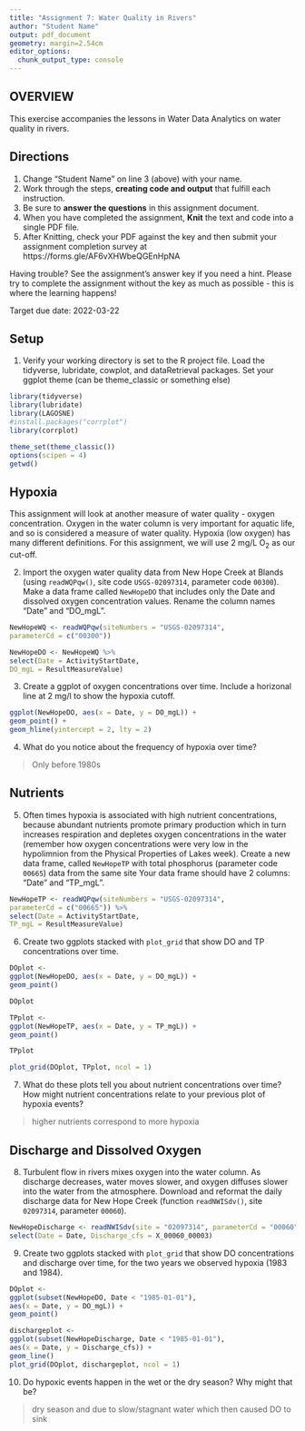 ```yaml
---
title: "Assignment 7: Water Quality in Rivers"
author: "Student Name"
output: pdf_document
geometry: margin=2.54cm
editor_options: 
  chunk_output_type: console
---
```


## OVERVIEW

This exercise accompanies the lessons in Water Data Analytics on water quality in rivers.

## Directions
1. Change "Student Name" on line 3 (above) with your name.
2. Work through the steps, **creating code and output** that fulfill each instruction.
3. Be sure to **answer the questions** in this assignment document.
4. When you have completed the assignment, **Knit** the text and code into a single PDF file.
5. After Knitting, check your PDF against the key and then submit your assignment completion survey at https://forms.gle/AF6vXHWbeQGEnHpNA

Having trouble? See the assignment's answer key if you need a hint. Please try to complete the assignment without the key as much as possible - this is where the learning happens!

Target due date: 2022-03-22

## Setup

1. Verify your working directory is set to the R project file. Load the tidyverse, lubridate, cowplot, and dataRetrieval packages. Set your ggplot theme (can be theme_classic or something else)


```r
library(tidyverse)
library(lubridate)
library(LAGOSNE)
#install.packages("corrplot")
library(corrplot)

theme_set(theme_classic())
options(scipen = 4)
getwd()
```

## Hypoxia

This assignment will look at another measure of water quality - oxygen concentration. Oxygen in the water column is very important for aquatic life, and so is considered a measure of water quality. Hypoxia (low oxygen) has many different definitions. For this assignment, we will use 2 mg/L O~2~ as our cut-off.


2. Import the oxygen water quality data from New Hope Creek at Blands (using `readWQPqw()`, site code `USGS-02097314`, parameter code `00300`). Make a data frame called `NewHopeDO` that includes only the Date and dissolved oxygen concentration values. Rename the column names "Date" and "DO_mgL".

```r
NewHopeWQ <- readWQPqw(siteNumbers = "USGS-02097314", 
parameterCd = c("00300")) 

NewHopeDO <- NewHopeWQ %>%
select(Date = ActivityStartDate,
DO_mgL = ResultMeasureValue)

```

3. Create a ggplot of oxygen concentrations over time. Include a horizonal line at 2 mg/l to show the hypoxia cutoff. 

```r
ggplot(NewHopeDO, aes(x = Date, y = DO_mgL)) +
geom_point() +
geom_hline(yintercept = 2, lty = 2)

```

4. What do you notice about the frequency of hypoxia over time?

> Only before 1980s 

## Nutrients

5. Often times hypoxia is associated with high nutrient concentrations, because abundant nutrients promote primary production which in turn increases respiration and depletes oxygen concentrations in the water (remember how oxygen concentrations were very low in the hypolimnion from the Physical Properties of Lakes week). Create a new data frame, called `NewHopeTP` with total phosphorus (parameter code `00665`) data from the same site Your data frame should have 2 columns: "Date" and "TP_mgL".


```r
NewHopeTP <- readWQPqw(siteNumbers = "USGS-02097314",
parameterCd = c("00665")) %>%
select(Date = ActivityStartDate,
TP_mgL = ResultMeasureValue)

```

6.  Create two ggplots stacked with `plot_grid` that show DO and TP concentrations over time.

```r
DOplot <-
ggplot(NewHopeDO, aes(x = Date, y = DO_mgL)) +
geom_point()

DOplot

TPplot <-
ggplot(NewHopeTP, aes(x = Date, y = TP_mgL)) +
geom_point()

TPplot

plot_grid(DOplot, TPplot, ncol = 1)
```

7. What do these plots tell you about nutrient concentrations over time? How might nutrient concentrations relate to your previous plot of hypoxia events?

> higher nutrients correspond to more hypoxia 

## Discharge and Dissolved Oxygen

8. Turbulent flow in rivers mixes oxygen into the water column. As discharge decreases, water moves slower, and oxygen diffuses slower into the water from the atmosphere. Download and reformat the daily discharge data for New Hope Creek (function `readNWISdv()`, site `02097314`, parameter `00060`). 

```r

NewHopeDischarge <- readNWISdv(site = "02097314", parameterCd = "00060") %>%
select(Date = Date, Discharge_cfs = X_00060_00003)
```

9.  Create two ggplots stacked with `plot_grid` that show DO concentrations and discharge over time, for the two years we observed hypoxia (1983 and 1984).

```r
DOplot <-
ggplot(subset(NewHopeDO, Date < "1985-01-01"),
aes(x = Date, y = DO_mgL)) +
geom_point()

dischargeplot <-
ggplot(subset(NewHopeDischarge, Date < "1985-01-01"),
aes(x = Date, y = Discharge_cfs)) +
geom_line()
plot_grid(DOplot, dischargeplot, ncol = 1)

```

10. Do hypoxic events happen in the wet or the dry season? Why might that be?

> dry season and due to slow/stagnant water which then caused DO to sink 
